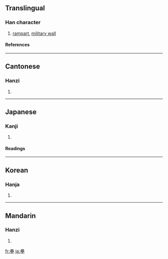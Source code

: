 {{see|垒|塁}}

==Translingual==
===Han character===
{{Han char|rn=32|rad=土|as=15|sn=18|four=6010<sub>4</sub>|canj=田田田土 (WWWG)}}
# [[rampart]], [[military wall]]
====References====
{{Han ref|kx=0241.240|dkj=05574|dj=0481.150|hdz=10498.030|uh=58D8|ud=22744|bh=C253|bd=49747}}
----
==Cantonese==
===Hanzi===
{{yue-hanzi|jyut=|y=leui5}}
# {{defn|Cantonese}}
----
==Japanese==
===Kanji===
{{ja-kanji|grade=|rs=土15}}
# {{defn|Japanese}} 
====Readings====
{{ja-readings|on=[[るい]] (rui)|kun=[[とりで]] (toride)}}
----
==Korean==
===Hanja===
{{ko-hanja|hangeul=[[루]], [[유]]|rv=ru, yu|mr=ru, yu}}
# {{defn|Korean}}
----
==Mandarin==
===Hanzi===
{{cmn-hanzi|sim=垒|pin=[[lěi]] ([[lei3]])|wg=lei<sup>3</sup>}}
# {{defn|Mandarin}}

[[fr:壘]]
[[ja:壘]]